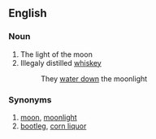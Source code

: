 ==English==
===Noun===
#The light of the moon
#Illegaly distilled [[whiskey]]
#: They [[watered down|water down]] the moonlight
===Synonyms===
#[[moon]], [[moonlight]]
#[[bootleg]], [[corn liquor]]